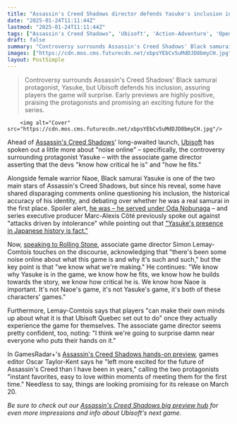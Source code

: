 ```yaml
---
title: "Assassin's Creed Shadows director defends Yasuke's inclusion in the game from 'noise online': 'We know why Yasuke is in the game, we know how he fits'"
date: "2025-01-24T11:11:44Z"
lastmod: "2025-01-24T11:11:44Z"
tags: ["Assassin's Creed Shadows", 'Ubisoft', 'Action-Adventure', 'Open-World', 'Historical', 'Stealth']
draft: false
summary: "Controversy surrounds Assassin's Creed Shadows' Black samurai protagonist, Yasuke, but Ubisoft defends his inclusion, assuring players the game will surprise.  Early previews are highly positive, praising the protagonists and promising an exciting future for the series."
images: ["https://cdn.mos.cms.futurecdn.net/xbpsYEbCv5uMdDJD8bmyCH.jpg"]
layout: PostSimple
---
```

> Controversy surrounds Assassin's Creed Shadows' Black samurai protagonist, Yasuke, but Ubisoft defends his inclusion, assuring players the game will surprise.  Early previews are highly positive, praising the protagonists and promising an exciting future for the series.


        <img alt="Cover" src="https://cdn.mos.cms.futurecdn.net/xbpsYEbCv5uMdDJD8bmyCH.jpg"/>
        
Ahead of [<u>Assassin's Creed Shadows</u>](https://www.gamesradar.com/assassins-creed-shadows-guide/)' long-awaited launch, [Ubisoft](https://www.gamesradar.com/tag/ubisoft/) has spoken out a little more about "noise online" – specifically, the controversy surrounding protagonist Yasuke – with the associate game director asserting that the devs "know how critical he is" and "how he fits." 

Alongside female warrior Naoe, Black samurai Yasuke is one of the two main stars of Assassin's Creed Shadows, but since his reveal, some have shared disparaging comments online questioning his inclusion, the historical accuracy of his identity, and debating over whether he was a real samurai in the first place. Spoiler alert, [<u>he was – he served under Oda Nobunaga</u>](https://www.gamesradar.com/games/assassin-s-creed/who-is-assassins-creed-shadows-protagonist-yasuke-the-history-behind-the-first-black-samurai-explained/) – and series executive producer Marc-Alexis Côté previously spoke out against "attacks driven by intolerance" while pointing out that [<u>"Yasuke's presence in Japanese history is fact."</u>](https://www.gamesradar.com/games/assassin-s-creed/assassins-creed-shadows-lead-shuts-down-attacks-driven-by-intolerance-over-the-games-black-samurai-and-woman-warrior-condemns-personal-attacks-against-devs/)

Now, [<u>speaking to Rolling Stone</u>](https://www.rollingstone.com/culture/rs-gaming/assassins-creed-shadows-impressions-1235244084/), associate game director Simon Lemay-Comtois touches on the discourse, acknowledging that "there's been some noise online about what this game is and why it's such and such," but the key point is that "we know what we're making." He continues: "We know why Yasuke is in the game, we know how he fits, we know how he builds towards the story, we know how critical he is. We know how Naoe is important. It's not Naoe's game, it's not Yasuke's game, it's both of these characters' games."

Furthermore, Lemay-Comtois says that players "can make their own minds up about what it is that Ubisoft Quebec set out to do" once they actually experience the game for themselves. The associate game director seems pretty confident, too, noting: "I think we're going to surprise damn near everyone who puts their hands on it."

In GamesRadar+'s [<u>Assassin's Creed Shadows hands-on preview</u>](https://www.gamesradar.com/games/open-world/assassins-creed-shadows-hands-on-preview-stealthier-and-bloodier-than-ever/), games editor Oscar Taylor-Kent says he "left more excited for the future of Assassin's Creed than I have been in years," calling the two protagonists "instant favorites, easy to love within moments of meeting them for the first time." Needless to say, things are looking promising for its release on March 20. 

*Be sure to check out our *[<u><em>Assassin's Creed Shadows big preview hub</em></u>](https://www.gamesradar.com/games/open-world/assassins-creed-shadows-the-big-preview-hub/)* for even more impressions and info about Ubisoft's next game.* 
        